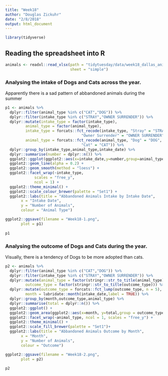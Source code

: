 ```yaml
---
title: "Week18"
author: "Douglas Zickuhr"
date: "2/8/2018"
output: html_document
---
```


```r
library(tidyverse)
```

## Reading the spreadsheet into R
```r
animals <- readxl::read_xlsx(path = "tidytuesday/data/week18_dallas_animals.xlsx",
                             sheet = "simple")
```


### Analysing the intake of Dogs and Cats across the year.

Apparently there is a sad pattern of abbandoned animals during the summer
```r
p1 <- animals %>%
  dplyr::filter(animal_type %in% c("CAT","DOG")) %>%
  dplyr::filter(intake_type %in% c("STRAY","OWNER SURRENDER")) %>%
  dplyr::mutate(intake_type = factor(intake_type),
         animal_type = factor(animal_type),
         intake_type = forcats::fct_recode(intake_type, "Stray" = "STRAY",
                                  "Owner Surrender" = "OWNER SURRENDER"),
         animal_type = forcats::fct_recode(animal_type, "Dog" = "DOG",
                                  "Cat" = "CAT")) %>%
  dplyr::group_by(intake_type,animal_type,intake_date) %>%
  dplyr::summarise(number = dplyr::n()) %>%
  ggplot2::ggplot(ggplot2::aes(x=intake_date,y=number,group=animal_type,colour=animal_type)) + 
  ggplot2::geom_line(alpha = 0.2) + 
  ggplot2::geom_smooth(method = "loess") + 
  ggplot2::facet_wrap(~intake_type, 
             scales = "free_y", 
             ncol = 1) + 
  ggplot2::theme_minimal() + 
  ggplot2::scale_colour_brewer(palette = "Set1") + 
  ggplot2::labs(title = "Abbandoned Animals Intake by Intake Date",
       x = "Intake Date",
       y = "Number of Animals",
       colour = "Animal Type")

ggplot2::ggsave(filename = "Week18-1.png",
       plot = p1)
  
p1
```

### Analysing the outcome of Dogs and Cats during the year.

Visually, there is a tendency of Dogs to be more adopted than cats.

```r
p2 <- animals %>%
  dplyr::filter(animal_type %in% c("CAT","DOG")) %>%
  dplyr::filter(intake_type %in% c("STRAY","OWNER SURRENDER")) %>%
  dplyr::mutate(animal_type = factor(stringr::str_to_title(animal_type)),
         outcome_type = factor(stringr::str_to_title(outcome_type))) %>%
  dplyr::mutate(outcome_type = forcats::fct_lump(outcome_type, n = 5),
         month = lubridate::month(intake_date,label = TRUE)) %>%
  dplyr::group_by(month,outcome_type,animal_type) %>%
  dplyr::summarise(total = dplyr::n()) %>%
  ggplot2::ggplot() +
  ggplot2::geom_area(ggplot2::aes(x=month, y=total,group = outcome_type, fill = outcome_type)) + 
  ggplot2::facet_wrap(~animal_type, ncol = 1, scales = "free_y") + 
  ggplot2::theme_minimal() + 
  ggplot2::scale_fill_brewer(palette = "Set1")+ 
  ggplot2::labs(title = "Abbandoned Animals Outcome by Month",
       x = "Month",
       y = "Number of Animals",
       colour = "Outcome")

ggplot2::ggsave(filename = "Week18-2.png",
       plot = p2)
  
p2
```

